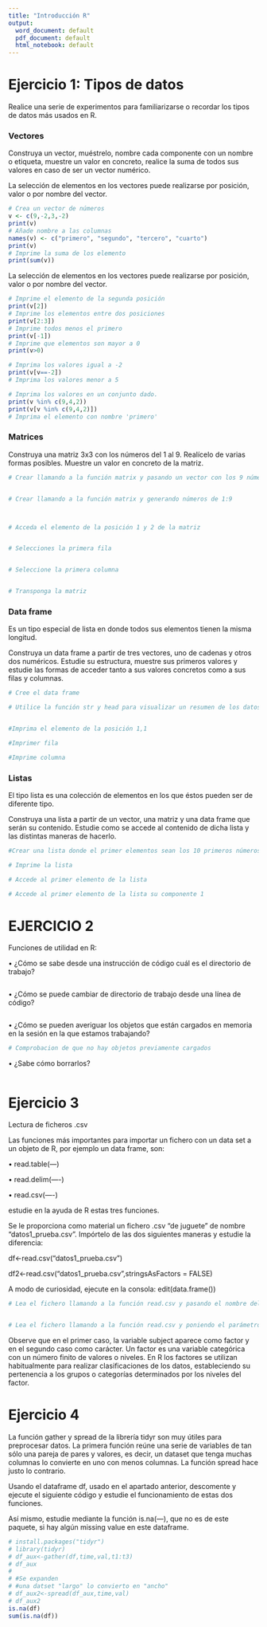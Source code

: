 ```yaml
---
title: "Introducción R"
output:
  word_document: default
  pdf_document: default
  html_notebook: default
---
```


# Ejercicio 1: Tipos de datos



Realice una serie de experimentos para familiarizarse o recordar los tipos de datos más usados en R.

### Vectores

Construya un vector, muéstrelo, nombre cada componente con un nombre o etiqueta, muestre un valor en concreto, realice la suma de todos sus valores en caso de ser un vector numérico.

La selección de elementos en los vectores puede realizarse por posición, valor o por nombre del vector.

```r
# Crea un vector de números
v <- c(9,-2,3,-2)
print(v)
# Añade nombre a las columnas
names(v) <- c("primero", "segundo", "tercero", "cuarto")
print(v)
# Imprime la suma de los elemento
print(sum(v))
```

La selección de elementos en los vectores puede realizarse por posición, valor o por nombre del vector.


```r
# Imprime el elemento de la segunda posición
print(v[2])
# Imprime los elementos entre dos posiciones
print(v[2:3])
# Imprime todos menos el primero
print(v[-1])
# Imprime que elementos son mayor a 0 
print(v>0)

# Imprima los valores igual a -2
print(v[v==-2])
# Imprima los valores menor a 5

# Imprima los valores en un conjunto dado.
print(v %in% c(9,4,2))
print(v[v %in% c(9,4,2)])
# Imprima el elemento con nombre 'primero'
```

### Matrices

Construya una matriz 3x3 con los números del 1 al 9. Realícelo de varias formas posibles. Muestre un valor en concreto de la matriz. 

```r
# Crear llamando a la función matrix y pasando un vector con los 9 números utilizando la función c


# Crear llamando a la función matrix y generando números de 1:9



# Acceda el elemento de la posición 1 y 2 de la matriz


# Selecciones la primera fila 


# Seleccione la primera columna


# Transponga la matriz

```

### Data frame

Es un tipo especial de lista en donde todos sus elementos tienen la misma longitud.

Construya un data frame a partir de tres vectores, uno de cadenas y otros dos numéricos. Estudie su estructura, muestre sus primeros valores y estudie las formas de acceder tanto a sus valores concretos como a sus filas y columnas. 


```r
# Cree el data frame

# Utilice la función str y head para visualizar un resumen de los datos


#Imprima el elemento de la posición 1,1

#Imprimer fila

#Imprime columna

```

### Listas

El tipo lista es una colección de elementos en los que éstos pueden ser de diferente tipo.

Construya una lista a partir de un vector, una matriz y una data frame que serán su contenido. Estudie como se accede al contenido de dicha lista y las distintas maneras de hacerlo. 


```r
#Crear una lista donde el primer elementos sean los 10 primeros números, el segundo elemento una matriz y el tercero el data frame creado anteriormente.

# Imprime la lista

# Accede al primer elemento de la lista

# Accede al primer elemento de la lista su componente 1


```

# EJERCICIO 2

Funciones de utilidad en R:

•	¿Cómo se sabe desde una instrucción de código cuál es el directorio de trabajo?


```r

```

•	¿Cómo se puede cambiar de directorio de trabajo desde una línea de código?


```r

```

•	¿Cómo se pueden averiguar los objetos que están cargados en memoria en la sesión en la que estamos trabajando?

```r
# Comprobacion de que no hay objetos previamente cargados

```

•	¿Sabe cómo borrarlos?

```r

```

# Ejercicio 3

Lectura de ficheros .csv

Las funciones más importantes para importar un fichero con un data set a un objeto de R, por ejemplo un data frame, son:

•	read.table(---)

•	read.delim(----)

•	read.csv(----)

estudie en la ayuda de R estas tres funciones. 

Se le proporciona como material un fichero .csv “de juguete” de nombre “datos1_prueba.csv”. Impórtelo de las dos siguientes maneras y estudie la diferencia:

df<-read.csv("datos1_prueba.csv")

df2<-read.csv("datos1_prueba.csv",stringsAsFactors = FALSE)

A modo de curiosidad, ejecute en la consola: edit(data.frame())

```r

# Lea el fichero llamando a la función read.csv y pasando el nombre del fichero


# Lea el fichero llamando a la función read.csv y poniendo el parámetro stringsAsFactors a false, ¿qué observa?

```

Observe que en el primer caso, la variable subject aparece como factor y en el segundo caso como carácter. Un factor es una variable categórica con un número finito de valores o niveles. En R los factores se utilizan habitualmente para realizar clasificaciones de los datos, estableciendo su pertenencia a los grupos o categorías determinados por los niveles del factor.

# Ejercicio 4

La función gather y spread de la librería tidyr son muy útiles para preprocesar datos. La primera función reúne una serie de variables de tan sólo una pareja de pares y valores, es decir, un dataset que tenga muchas columnas lo convierte en uno con menos columnas. La función spread hace justo lo contrario. 

Usando el dataframe df, usado en el apartado anterior, descomente y ejecute el siguiente código y estudie el funcionamiento de estas dos funciones. 

Así mismo, estudie mediante la función is.na(---), que no es de este paquete, si hay algún missing value en este dataframe. 



```r

# install.packages("tidyr")
# library(tidyr)
# df_aux<-gather(df,time,val,t1:t3)
# df_aux
# 
# #Se expanden 
# #una datset "largo" lo convierto en "ancho"
# df_aux2<-spread(df_aux,time,val)
# df_aux2
is.na(df)
sum(is.na(df))

```